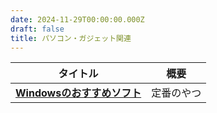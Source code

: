 ```yaml
---
date: 2024-11-29T00:00:00.000Z
draft: false
title: パソコン・ガジェット関連
---
```


| タイトル                                       | 概要    |
| ------------------------------------------ | ----- |
| **[Windowsのおすすめソフト](/text/develop/windows_setup)** | 定番のやつ |
